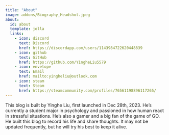 ```yaml
---
title: "About"
image: addons/Biography_Headshot.jpeg
about:
  id: about
  template: jolla
  links:
    - icon: discord
      text: Discord
      href: https://discordapp.com/users/1143984722620448839
    - icon: github
      text: GitHub
      href: https://github.com/YingheLiu5579
    - icon: envelope
      text: Email
      href: mailto:yingheliu@outlook.com
    - icon: steam
      text: Steam
      href: https://steamcommunity.com/profiles/76561198896117265/
---
```


This blog is built by Yinghe Liu, first launched in Dec 28th, 2023. He's currently a student major in psychology and passioned in how human react in stressful situations. He's also a gamer and a big fan of the game of GO. He built this blog to record his life and share thoughts. It may not be updated frequently, but he will try his best to keep it alive.
